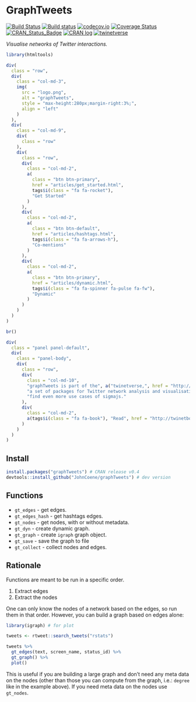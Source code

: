 # GraphTweets

[![Build Status](https://travis-ci.org/JohnCoene/graphTweets.svg?branch=master)](https://travis-ci.org/JohnCoene/graphTweets)
[![Build status](https://ci.appveyor.com/api/projects/status/t37a595yg5eb2sx6/branch/master?svg=true)](https://ci.appveyor.com/project/JohnCoene/graphtweets/branch/master)
[![codecov.io](https://codecov.io/github/JohnCoene/graphTweets/coverage.svg?branch=master)](https://codecov.io/github/JohnCoene/graphTweets?branch=master)
[![Coverage Status](https://coveralls.io/repos/github/JohnCoene/graphTweets/badge.svg?branch=master)](https://coveralls.io/github/JohnCoene/graphTweets?branch=master)
[![CRAN_Status_Badge](http://www.r-pkg.org/badges/version/graphTweets)](https://cran.r-project.org/package=graphTweets)
[![CRAN log](http://cranlogs.r-pkg.org/badges/grand-total/graphTweets)](http://cranlogs.r-pkg.org/badges/graphTweets)
[![twinetverse](https://img.shields.io/badge/twinetverse-0.0.2-yellow.svg)](http://twinetverse.john-coene.com/)

*Visualise networks of Twitter interactions.*

```r
library(htmltools)

div(
  class = "row",
  div(
    class = "col-md-3",
    img(
      src = "logo.png",
      alt = "graphTweets",
      style = "max-height:280px;margin-right:3%;",
      align = "left"
    )
  ),
  div(
    class = "col-md-9",
    div(
      class = "row"
    ),
    div(
      class = "row",
      div(
        class = "col-md-2",
        a(
          class = "btn btn-primary",
          href = "articles/get_started.html",
          tags$i(class = "fa fa-rocket"),
          "Get Started"
        )
      ),
      div(
        class = "col-md-2",
        a(
          class = "btn btn-default",
          href = "articles/hashtags.html",
          tags$i(class = "fa fa-arrows-h"),
          "Co-mentions"
        )
      ),
      div(
        class = "col-md-2",
        a(
          class = "btn btn-primary",
          href = "articles/dynamic.html",
          tags$i(class = "fa fa-spinner fa-pulse fa-fw"),
          "Dynamic"
        )
      )
    )
  )
)

br()

div(
  class = "panel panel-default",
  div(
    class = "panel-body",
    div(
      class = "row",
      div(
        class = "col-md-10",
        "graphTweets is part of the", a("twinetverse,", href = "http://twinetverse.john-coene.com/", target = "_blank"),
        "a set of packages for Twitter network analysis and visualisation, which comes with a book in which you will",
        "find even more use cases of sigmajs."
      ),
      div(
        class = "col-md-2",
        a(tags$i(class = "fa fa-book"), "Read", href = "http://twinetbook.john-coene.com/", target = "_blank", class = "btn btn-default")
      )
    )
  )
)
```

## Install

```R
install.packages("graphTweets") # CRAN release v0.4
devtools::install_github("JohnCoene/graphTweets") # dev version
```

## Functions

- `gt_edges` - get edges.
- `gt_edges_hash` - get hashtags edges.
- `gt_nodes` - get nodes, with or without metadata.
- `gt_dyn` - create dynamic graph.
- `gt_graph` - create `igraph` graph object.
- `gt_save` - save the graph to file
- `gt_collect` - collect nodes and edges.

## Rationale

Functions are meant to be run in a specific order.

1. Extract edges
2. Extract the nodes

One can only know the nodes of a network based on the edges, so run them in that order. However, you can build a graph based on edges alone:

```R
library(igraph) # for plot

tweets <- rtweet::search_tweets("rstats")

tweets %>% 
  gt_edges(text, screen_name, status_id) %>% 
  gt_graph() %>% 
  plot()
```

This is useful if you are building a large graph and don't need any meta data on the nodes (other than those you can compute from the graph, i.e.: `degree` like in the example above). If you need meta data on the nodes use `gt_nodes`.

